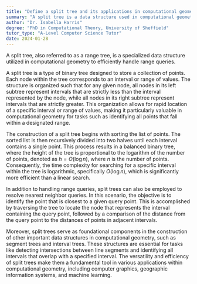 ```yaml
---
title: "Define a split tree and its applications in computational geometry"
summary: "A split tree is a data structure used in computational geometry to efficiently answer range queries."
author: "Dr. Isabella Harris"
degree: "PhD in Computational Theory, University of Sheffield"
tutor_type: "A-Level Computer Science Tutor"
date: 2024-01-28
---
```


A split tree, also referred to as a range tree, is a specialized data structure utilized in computational geometry to efficiently handle range queries.

A split tree is a type of binary tree designed to store a collection of points. Each node within the tree corresponds to an interval or range of values. The structure is organized such that for any given node, all nodes in its left subtree represent intervals that are strictly less than the interval represented by the node, while all nodes in its right subtree represent intervals that are strictly greater. This organization allows for rapid location of a specific interval or range of values, making it particularly valuable in computational geometry for tasks such as identifying all points that fall within a designated range.

The construction of a split tree begins with sorting the list of points. The sorted list is then recursively divided into two halves until each interval contains a single point. This process results in a balanced binary tree, where the height of the tree is proportional to the logarithm of the number of points, denoted as $h = O(\log n)$, where $n$ is the number of points. Consequently, the time complexity for searching for a specific interval within the tree is logarithmic, specifically $O(\log n)$, which is significantly more efficient than a linear search.

In addition to handling range queries, split trees can also be employed to resolve nearest neighbor queries. In this scenario, the objective is to identify the point that is closest to a given query point. This is accomplished by traversing the tree to locate the node that represents the interval containing the query point, followed by a comparison of the distance from the query point to the distances of points in adjacent intervals.

Moreover, split trees serve as foundational components in the construction of other important data structures in computational geometry, such as segment trees and interval trees. These structures are essential for tasks like detecting intersections between line segments and identifying all intervals that overlap with a specified interval. The versatility and efficiency of split trees make them a fundamental tool in various applications within computational geometry, including computer graphics, geographic information systems, and machine learning.
    